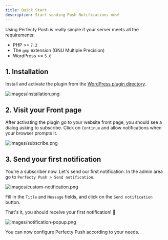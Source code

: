 ```yaml
---
title: Quick Start
description: Start sending Push Notifications now!
---
```


Using Perfecty Push is really simple if your server meets all the requirements:

- PHP >= `7.2`
- The `gmp` extension (GNU Multiple Precision)
- WordPress >= `5.0`

## 1. Installation

Install and activate the plugin from the [WordPress plugin directory](https://wordpress.org/plugins/perfecty-push-notifications/).

![images/installation.png](wp/images/installation.png)

## 2. Visit your Front page

After activating the plugin go to your website front page, you should see a dialog asking to subscribe. Click on `Continue` and allow notifications when your browser prompts it.

![images/subscribe.png](wp/images/subscribe.png)

## 3. Send your first notification

You're a subscriber now. Let's send our first notification. In the admin area go to `Perfecty Push > Send notification`.

![images/custom-notification.png](wp/images/custom-notification.png)

Fill in the `Title` and `Message` fields, and click on the `Send notification` button.

That's it, you should receive your first notification! 🎉

![images/notification-popup.png](wp/images/notification-popup.png)

You can now configure Perfecty Push according to your needs.
